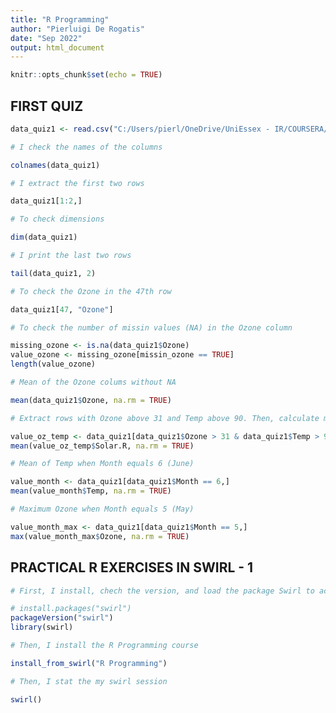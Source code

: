 ```yaml
---
title: "R Programming"
author: "Pierluigi De Rogatis"
date: "Sep 2022"
output: html_document
---
```


```r
knitr::opts_chunk$set(echo = TRUE)
```

## FIRST QUIZ

```r

data_quiz1 <- read.csv("C:/Users/pierl/OneDrive/UniEssex - IR/COURSERA/DATA SCIENCE SPECIALIZATION/COURSE 2/quiz1_data/hw1_data.csv")

# I check the names of the columns

colnames(data_quiz1)

# I extract the first two rows

data_quiz1[1:2,]

# To check dimensions

dim(data_quiz1)

# I print the last two rows

tail(data_quiz1, 2)

# To check the Ozone in the 47th row

data_quiz1[47, "Ozone"]

# To check the number of missin values (NA) in the Ozone column

missing_ozone <- is.na(data_quiz1$Ozone) 
value_ozone <- missing_ozone[missin_ozone == TRUE]
length(value_ozone)

# Mean of the Ozone colums without NA

mean(data_quiz1$Ozone, na.rm = TRUE)

# Extract rows with Ozone above 31 and Temp above 90. Then, calculate mean of Solar.R

value_oz_temp <- data_quiz1[data_quiz1$Ozone > 31 & data_quiz1$Temp > 90,]
mean(value_oz_temp$Solar.R, na.rm = TRUE)

# Mean of Temp when Month equals 6 (June)

value_month <- data_quiz1[data_quiz1$Month == 6,]
mean(value_month$Temp, na.rm = TRUE)

# Maximum Ozone when Month equals 5 (May)

value_month_max <- data_quiz1[data_quiz1$Month == 5,]
max(value_month_max$Ozone, na.rm = TRUE)

```

## PRACTICAL R EXERCISES IN SWIRL - 1

```r

# First, I install, chech the version, and load the package Swirl to accomplish my practical exercises (commented to not execute it each time I run the code)

# install.packages("swirl")
packageVersion("swirl")
library(swirl)

# Then, I install the R Programming course

install_from_swirl("R Programming")

# Then, I stat the my swirl session

swirl()

```